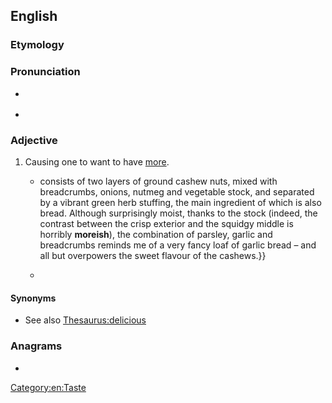 ==English==

===Etymology===
{{suffix|en|more|ish}}

===Pronunciation===
* {{a|UK}} {{IPA|/ˈmɔːɹ.ɪʃ/|lang=en}}
* {{homophones|lang=en|Moorish}} {{qualifier|in some accents}}

===Adjective===
{{en-adj}}

# {{lb|en|UK|informal|of food or drink}} Causing one to want to have [[more]].
#* {{quote-journal
|date=December 15, 2011
|author=Felicity Cloake
|title=How to cook the perfect nut roast
|work=Guardian
|url=http://www.guardian.co.uk/lifeandstyle/wordofmouth/2011/dec/15/how-cook-perfect-nut-roast
|page=
|passage=Rose Elliot's recipe {{...}} consists of two layers of ground cashew nuts, mixed with breadcrumbs, onions, nutmeg and vegetable stock, and separated by a vibrant green herb stuffing, the main ingredient of which is also bread. Although surprisingly moist, thanks to the stock (indeed, the contrast between the crisp exterior and the squidgy middle is horribly '''moreish'''), the combination of parsley, garlic and breadcrumbs reminds me of a very fancy loaf of garlic bread – and all but overpowers the sweet flavour of the cashews.}}
#* {{quote-book
|year=1788
|author=Francis Grose
|title=A Classical Dictionary of the Vulgar Tongue
|edition=Second
|url=
|page=
|passage=More-ish.<!-- small caps --> This wine has but one fault, and that is, it is more-ish: i.e. more of it is wanted, or there is too little of it.
}}

====Synonyms====
* See also [[Thesaurus:delicious]]

===Anagrams===
* {{anagrams|en|a=ehimors|Moshier|heirmos|heroism}}

[[Category:en:Taste]]